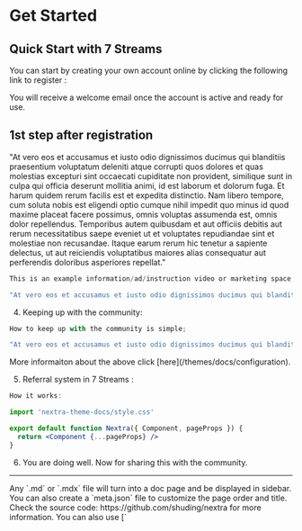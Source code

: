 # Get Started

## Quick Start with 7 Streams

You can start by creating your own account online by clicking the following link to register :

You will receive a welcome email once the account is active and ready for use. 

## 1st step after registration

"At vero eos et accusamus et iusto odio dignissimos ducimus qui blanditiis praesentium voluptatum deleniti atque corrupti quos dolores et quas molestias excepturi sint occaecati cupiditate non provident, similique sunt in culpa qui officia deserunt mollitia animi, id est laborum et dolorum fuga. Et harum quidem rerum facilis est et expedita distinctio. Nam libero tempore, cum soluta nobis est eligendi optio cumque nihil impedit quo minus id quod maxime placeat facere possimus, omnis voluptas assumenda est, omnis dolor repellendus. Temporibus autem quibusdam et aut officiis debitis aut rerum necessitatibus saepe eveniet ut et voluptates repudiandae sint et molestiae non recusandae. Itaque earum rerum hic tenetur a sapiente delectus, ut aut reiciendis voluptatibus maiores alias consequatur aut perferendis doloribus asperiores repellat."

```jsx
This is an example information/ad/instruction video or marketing space;

"At vero eos et accusamus et iusto odio dignissimos ducimus qui blanditiis praesentium voluptatum deleniti atque corrupti quos dolores et quas molestias excepturi sint occaecati cupiditate non provident, similique sunt in culpa qui officia deserunt mollitia animi, id est laborum et dolorum fuga. Et harum quidem rerum facilis est et expedita distinctio. Nam libero tempore, cum soluta nobis est eligendi optio cumque nihil impedit quo minus id quod maxime placeat facere possimus, omnis voluptas assumenda est, omnis dolor repellendus. Temporibus autem quibusdam et aut officiis debitis aut rerum necessitatibus saepe eveniet ut et voluptates repudiandae sint et molestiae non recusandae. Itaque earum rerum hic tenetur a sapiente delectus, ut aut reiciendis voluptatibus maiores alias consequatur aut perferendis doloribus asperiores repellat."

```

4. Keeping up with the community:

```jsx
How to keep up with the community is simple;

"At vero eos et accusamus et iusto odio dignissimos ducimus qui blanditiis praesentium voluptatum deleniti atque corrupti quos dolores et quas molestias excepturi sint occaecati cupiditate non provident, similique sunt in culpa qui officia deserunt mollitia animi, id est laborum et dolorum fuga. Et harum quidem rerum facilis est et expedita distinctio. Nam libero tempore, cum soluta nobis est eligendi optio cumque nihil impedit quo minus id quod maxime placeat facere possimus, omnis voluptas assumenda est, omnis dolor repellendus. Temporibus autem quibusdam et aut officiis debitis aut rerum necessitatibus saepe eveniet ut et voluptates repudiandae sint et molestiae non recusandae. Itaque earum rerum hic tenetur a sapiente delectus, ut aut reiciendis voluptatibus maiores alias consequatur aut perferendis doloribus asperiores repellat."
```


<Callout>
  More informaiton about the above click
  [here](/themes/docs/configuration).
</Callout>

5. Referral system in 7 Streams :

```jsx
How it works: 

import 'nextra-theme-docs/style.css'

export default function Nextra({ Component, pageProps }) {
  return <Component {...pageProps} />
}
```

6. You are doing well. Now for sharing this with the community.

---

<span id="sidebar-and-anchor-links" />
<Callout>
  Any `.md` or `.mdx` file will turn into a doc page and be displayed in
  sidebar. You can also create a `meta.json` file to customize the page order
  and title. <br /> Check the source code: https://github.com/shuding/nextra for
  more information.
</Callout>

<Callout>
You can also use [`<style jsx>`](https://nextjs.org/docs/basic-features/built-in-css-support#css-in-js) to style elements inside `theme.config.js`.
</Callout>
